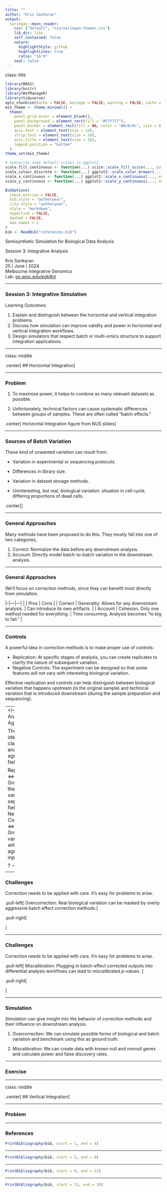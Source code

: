 ```yaml
---
title: ""
author: "Kris Sankaran"
output:
  xaringan::moon_reader:
    css: ["default", "css/xaringan-themer.css"]
    lib_dir: libs
    self_contained: false
    nature:
      highlightStyle: github
      highlightLines: true
      ratio: "16:9"
    seal: false
---
```


class: title

```r
library(MASS)
library(knitr)
library(RefManageR)
library(tidyverse)
opts_chunk$set(echo = FALSE, message = FALSE, warning = FALSE, cache = FALSE, dpi = 200, fig.align = "center", fig.width = 6, fig.height = 3)
min_theme <- theme_minimal() + 
  theme(
    panel.grid.minor = element_blank(),
    panel.background = element_rect(fill = "#f7f7f7"),
    panel.border = element_rect(fill = NA, color = "#0c0c0c", size = 0.6),
    axis.text = element_text(size = 14),
    strip.text = element_text(size = 16),
    axis.title = element_text(size = 16),
    legend.position = "bottom"
  )
theme_set(min_theme)

# overwrite some default scales in ggplot2
scale_fill_continuous <- function(...) scico::scale_fill_scico(..., palette = "lapaz", direction = -1)
scale_colour_discrete <- function(...) ggplot2::scale_color_brewer(..., palette = "Set2")
scale_x_continuous <- function(...) ggplot2::scale_x_continuous(..., expand = c(0, 0))
scale_y_continuous <- function(...) ggplot2::scale_y_continuous(..., expand = c(0, 0))

BibOptions(
  check.entries = FALSE, 
  bib.style = "authoryear", 
  cite.style = "authoryear", 
  style = "markdown",
  hyperlink = FALSE, 
  dashed = FALSE,
  max.names = 1
)
bib <- ReadBib("references.bib")
```

<div id="title">
Semisynthetic Simulation for Biological Data Analysis
</div>
<div id="under_title">
Session 3: Integrative Analysis
</div>

<div id="subtitle">
Kris Sankaran <br/>
25 | June | 2024 <br/>
Melbourne Integrative Genomics<br/>
Lab: <a href="https://go.wisc.edu/pgb8nl">go.wisc.edu/pgb8nl</a> <br/>
</div>

<div id="subtitle_right">
<!-- Slides: <a href="https://go.wisc.edu/u10492">go.wisc.edu/u10492</a>  -->
</div>

---


### Session 3: Integrative Simulation

Learning Outcomes:

1. Explain and distinguish between the horizontal and vertical integration problems.
1. Discuss how simulation can improve validity and power in horizontal and vertical integration workflows.
1. Design simulators that respect batch or multi-omics structure to support
integration applications.

---

class: middle

.center[
## Horizontal Integration
]

---

### Problem

1. To maximize power, it helps to combine as many relevant datasets as possible.

1. Unfortunately, technical factors can cause systematic differences between
groups of samples. These are often called "batch effects."

.center[
  Horizontal Integration figure from NUS slides
]

---

### Sources of Batch Variation

These kind of unwanted variation can result from:

* Variation in experimental or sequencing protocols.

* Differences in library size.

* Variation in dataset storage methods.

* Uninteresting, but real, biological variation: situation in cell cycle,
differing proportions of dead cells.

.center[
]

---

### General Approaches

Many methods have been proposed to do this. They mostly fall into one of two
categories,

1. Correct: Normalize the data before any downstream analysis.
1. Account: Directly model batch-to-batch variation in the downstream analysis.

---

### General Approaches

We'll focus on correction methods, since they can benefit most directly from
simulation.

|--|---|---|
|  | Pros | Cons |
| Correct | Generality. Allows for any downstream analysis. | Can introduce its own artifacts. |
| Account | Cohesion. Only one method needed for everything.  | Time consuming. Analysis becomes "to big to fail." |

---

### Controls

A powerful idea in correction methods is to make proper use of controls:

* Replication: At specific stages of analysis, you can create replicates to clarify the nature of subsequent variation.
* Negative Controls: The experiment can be designed so that some features will not vary with interesting biological variation.

Effective replication and controls can help distinguish between biological
variation that happens upstream (in the original sample) and technical variation
that is introduced downstream (during the sample preparation and sequencing).

---
<!-- 
### Analogy: Agriculture

These ideas have classical analogs in agricultural field trials.

Replication $\iff$ Growing the same variety in separate fields
Negative Controls $\iff$ Growing a variety with no agricultural inputs

?
 -->

<!-- --- -->

---

### Challenges

Correction needs to be applied with care. It's easy for problems to arise.

.pull-left[
Overcorrection: Real biological variation can be masked by overly aggressive
batch effect correction methods.
]

.pull-right[

]

---

### Challenges

Correction needs to be applied with care. It's easy for problems to arise.

.pull-left[
Miscalibration: Plugging in batch-effect corrected outputs into differential
analysis workflows can lead to miscalibrated $p$-values. 
]

.pull-right[

]

---

### Simulation

Simulation can give insight into the behavior of correction methods and their
influence on downstream analysis. 

1. Overcorrection: We can simulate possible forms of biological and batch
variation and benchmark using this as ground truth.

1. Miscalibration: We can create data with known null and nonnull genes and
calculate power and false discovery rates.

---

### Exercise

---

class: middle

.center[
## Vertical Integration
]

---

### Problem

---

### References

```r
PrintBibliography(bib, start = 1, end = 4)
```

---

```r
PrintBibliography(bib, start = 5, end = 8)
```

---

```r
PrintBibliography(bib, start = 9, end = 12)
```

---

```r
PrintBibliography(bib, start = 13, end = 20)
```

